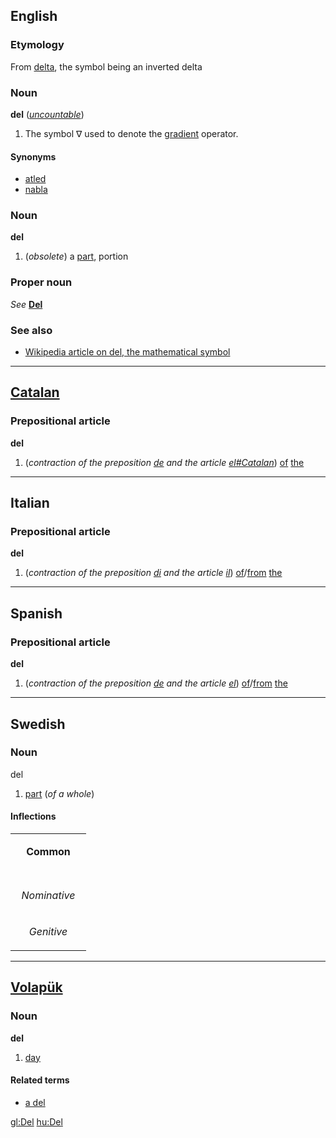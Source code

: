 {{See|Del}}
==English==
===Etymology===
From [[delta]], the symbol being an inverted delta

===Noun===
'''del''' (''[[uncountable]]'')

#{{vector}} The symbol &nabla; used to denote the [[gradient]] operator.

====Synonyms====
*[[atled]]
*[[nabla]]

===Noun===
'''del'''

#(''obsolete'') a [[part]], portion

===Proper noun===
''See'' '''[[Del]]'''

===See also===
*[[w:del|Wikipedia article on del, the mathematical symbol]]

----
== [[Catalan]] ==
===Prepositional article===
'''del'''

#(''contraction of the preposition [[de#Catalan|de]] and the article [[el#Catalan]]'') [[of]] [[the]]

----
==Italian==
===Prepositional article===
'''del'''

# (''contraction of the preposition [[di#Italian|di]] and the article [[il#Italian|il]]'') [[of]]/[[from]] [[the]]

----
==Spanish==
===Prepositional article===
'''del'''

# (''contraction of the preposition [[de#Spanish|de]] and the article [[el#Spanish|el]]'') [[of]]/[[from]] [[the]]

----
==Swedish==
===Noun===
;del

#[[part]] (''of a whole'')

====Inflections====
{| border=1 cellspacing=0 
| bgcolor=#FFFFF0 colspan=5 align=center | '''Common''' 
|- 
|- bgcolor=#FFFFF0 align=center 
! rowspan=2 | 
| colspan=2 width=105 | ''Singular'' 
| colspan=2 | ''Plural'' 
|- bgcolor=#FFFFF0 align=center 
| width=105 | ''Indefinite'' 
| width=105 | ''Definite'' 
| width=105 | ''Indefinite'' 
|  width=105 | ''Definite'' 
|- align=center 
| width=105 bgcolor=#FFFFF0 | ''Nominative'' 
| [[del]] 
| [[delen]] 
| [[delar]] 
| [[delarna]] 
|- align=center 
| width=105 bgcolor=#FFFFF0 | ''Genitive'' 
| [[dels]] 
| [[delens]] 
| [[delars]] 
| [[delarnas]] 
|} 

----
== [[Volapük]] == 
=== Noun ===
'''del'''

#[[day]]

==== Related terms ====
*[[a del]]<!--per day-->

[[gl:Del]]
[[hu:Del]]